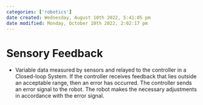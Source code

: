 ```yaml
---
categories: ['robotics']
date created: Wednesday, August 10th 2022, 5:41:05 pm
date modified: Monday, October 10th 2022, 2:02:17 pm
---
```


# Sensory Feedback
- Variable data measured by sensors and relayed to the controller in a Closed-loop System. If the controller receives feedback that lies outside an acceptable range, then an error has occurred. The controller sends an error signal to the robot. The robot makes the necessary adjustments in accordance with the error signal.



